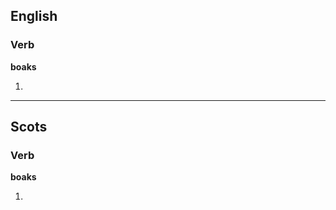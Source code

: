 ==English==

===Verb===
'''boaks'''

# {{third-person singular of|[[boak]]}}

----

==Scots==

===Verb===
'''boaks'''

# {{third-person singular of|[[boak]]|lang=Scots}}
